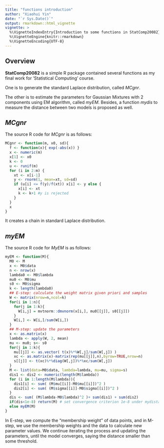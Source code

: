 ```yaml
---
title: "functions introduction"
author: "Xiaohui Yin"
date: "`r Sys.Date()`"
output: rmarkdown::html_vignette
vignette: >
  %\VignetteIndexEntry{Introduction to some functions in StatComp20082}
  %\VignetteEngine{knitr::rmarkdown}
  %\VignetteEncoding{UTF-8}
---
```


## Overview

__StatComp20082__ is a simple R package contained several functions as my final work for 'Statistical Computing' course. 

One is to generate the standard Laplace distribution, called _MCgnr_.

The other is to estimate the parameters for Gaussian Mixtures with 2 components using EM algorithm, called _myEM_. Besides, a function _mydis_ to measure the distance between two models is proposed as well.

## _MCgnr_ 

The source R code for _MCgnr_ is as follows:

```r
MCgnr <- function(m, x0, sd){
  f <- function(x){ exp(-abs(x)) }
  x <- numeric(m)
  x[1] <- x0
  k <- 0
  u <- runif(m)
  for (i in 2:m) {
    xt <- x[i-1]
    y <- rnorm(1, mean=xt, sd=sd)
    if (u[i] <= f(y)/f(xt)) x[i] <- y else {
      x[i] <- xt
      k <- k+1 #y is rejected
    }
  }
  x
}
```

It creates a chain in standard Laplace distribution.

## _myEM_ 

The source R code for _MyEM_ is as follows:

```r
myEM <- function(M){
  M0 <- M
  x <- M0$data
  n <- nrow(x)
  lambda0 <- M0$lambda
  mu0 <- M0$mu
  s0 <- M0$sigma
  k <- length(lambda0)
  ## E-step: calculate the weight matrix given priori and samples
  W <- matrix(nrow=n,ncol=k)
  for(i in 1:n){
    for(j in 1:k){
      W[i,j] = mvtnorm::dmvnorm(x[i,], mu0[[j]], s0[[j]])
    }
    W[i,] <- W[i,]/sum(W[i,])
  }
  ## M-step: update the parameters
  x <- as.matrix(x)
  lambda <- apply(W, 2, mean)
  mu <- mu0; s<- s0
  for(j in 1:k){
    mu[[j]] <- as.vector( t(x)%*%W[,j]/sum(W[,j]) )
    xc <- as.matrix(x)-matrix(rep(mu[[j]],n),byrow=TRUE,nrow=n)
    s[[j]] <- t(xc)%*%diag(W[,j])%*%xc/sum(W[,j])
  }
  M <- list(data=M0$data, lambda=lambda, mu=mu, sigma=s)
  dis1 <- dis2 <- numeric(length(M$lambda))
  for (i in 1:length(M$lambda)){
    dis1[i] <- sum( (M$mu[[i]]-M0$mu[[i]])^2 )
    dis2[i] <- sum( (M$sigma[[i]]-M0$sigma[[i]])^2 )
  }
  dis <- sum( (M$lambda-M0$lambda)^2 )+ sum(dis1) + sum(dis2)
  if(dis<1e-8) return(M) # set convergence criterion 1e-8 under mydistance
  else myEM(M)
}
```

In E-step, we compute the “membership weight” of data points, and in M-step, we use the membership weights and the data to calculate new parameter values. We continue iterating the process and updating the parameters, until the model converges, saying the distance smaller than some threshold.
